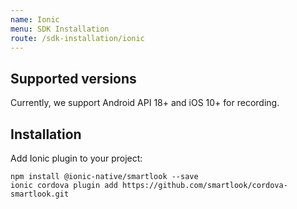 ```yaml
---
name: Ionic
menu: SDK Installation
route: /sdk-installation/ionic
---
```



## Supported versions

Currently, we support Android API 18+ and iOS 10+ for recording.

## Installation

Add Ionic plugin to your project:

```
npm install @ionic-native/smartlook --save
ionic cordova plugin add https://github.com/smartlook/cordova-smartlook.git
```

